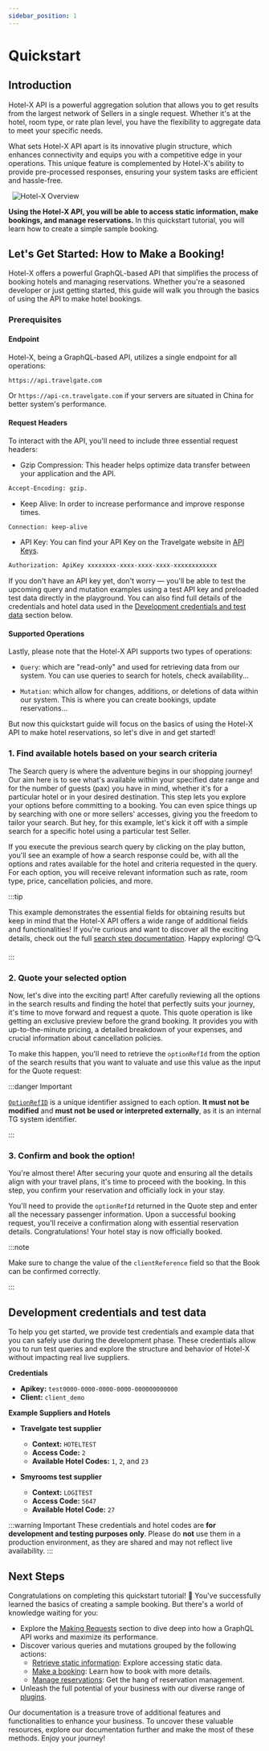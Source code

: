 ```yaml
---
sidebar_position: 1
---
```




# Quickstart

## Introduction

Hotel-X API is a powerful aggregation solution that allows you to get results from the largest network of Sellers in a single request. Whether it's at the hotel, room type, or rate plan level, you have the flexibility to aggregate data to meet your specific needs.


What sets Hotel-X API apart is its innovative plugin structure, which enhances connectivity and equips you with a competitive edge in your operations. This unique feature is complemented by Hotel-X's ability to provide pre-processed responses, ensuring your system tasks are efficient and hassle-free.

&nbsp;
![Hotel-X Overview](https://storage.travelgate.com/docs/hotel-x_overview.svg)


**Using the Hotel-X API, you will be able to access static information, make bookings, and manage reservations.** In this quickstart tutorial, you will learn how to create a simple sample booking.


## Let's Get Started: How to Make a Booking!

Hotel-X offers a powerful GraphQL-based API that simplifies the process of booking hotels and managing reservations. Whether you're a seasoned developer or just getting started, this guide will walk you through the basics of using the API to make hotel bookings.


### Prerequisites

#### Endpoint

Hotel-X, being a GraphQL-based API, utilizes a single endpoint for all operations:


```html
https://api.travelgate.com
```

Or `https://api-cn.travelgate.com` if your servers are situated in China for better system's performance.

#### Request Headers

To interact with the API, you'll need to include three essential request headers:


* Gzip Compression: This header helps optimize data transfer between your application and the API.


```html
Accept-Encoding: gzip.
```   

* Keep Alive: In order to increase performance and improve response times.


```html
Connection: keep-alive
```

* API Key: You can find your API Key on the Travelgate website in [API Keys](https://app.travelgate.com/settings/apikeys).


```html
Authorization: ApiKey xxxxxxxx-xxxx-xxxx-xxxx-xxxxxxxxxxxx
``` 

If you don't have an API key yet, don't worry — you'll be able to test the upcoming query and mutation examples using a test API key and preloaded test data directly in the playground. You can also find full details of the credentials and hotel data used in the [Development credentials and test data](#development-credentials-and-test-data) section below.


#### Supported Operations

Lastly, please note that the Hotel-X API supports two types of operations:


* `Query`: which are "read-only" and used for retrieving data from our system.  You can use queries to search for hotels, check availability...


* `Mutation`: which allow for changes, additions, or deletions of data within our system. This is where you can create bookings, update reservations...

But now this quickstart guide will focus on the basics of using the Hotel-X API to make hotel reservations, so let's dive in and get started!


### 1. Find available hotels based on your search criteria

The Search query is where the adventure begins in our shopping journey! Our aim here is to see what's available within your specified date range and for the number of guests (pax) you have in mind, whether it's for a particular hotel or in your desired destination. This step lets you explore your options before committing to a booking. You can even spice things up by searching with one or more sellers' accesses, giving you the freedom to tailor your search. But hey, for this example, let's kick it off with a simple search for a specific hotel using a particular test Seller.

<GraphqlSample query={searchQuickStartQuery} variables={searchQuickStartVariables}/>

If you execute the previous search query by clicking on the play button, you'll see an example of how a search response could be, with all the options and rates available for the hotel and criteria requested in the query. For each option, you will receive relevant information such as rate, room type, price, cancellation policies, and more.

:::tip

 This example demonstrates the essential fields for obtaining results but keep in mind that the Hotel-X API offers a wide range of additional fields and functionalities! If you're curious and want to discover all the exciting details, check out the full [search step documentation](./booking-flow/search). Happy exploring! 😊🔍

:::


### 2. Quote your selected option

Now, let's dive into the exciting part! After carefully reviewing all the options in the search results and finding the hotel that perfectly suits your journey, it's time to move forward and request a quote. This quote operation is like getting an exclusive preview before the grand booking. It provides you with up-to-the-minute pricing, a detailed breakdown of your expenses, and crucial information about cancellation policies.

To make this happen, you'll need to retrieve the `optionRefId` from the option of the search results that you want to valuate and use this value as the input for the Quote request:

<GraphqlSample query={quoteQuickStartQuery} variables={quoteQuickStartVariables}/>


:::danger Important

[`OptionRefID`](/kb/connectivity-products/for-buyers/hotel-x/booking-flow/option-identifiers) is a unique identifier assigned to each option. **It must not be modified** and **must not be used or interpreted externally**, as it is an internal TG system identifier.

:::

### 3. Confirm and book the option!

You're almost there! After securing your quote and ensuring all the details align with your travel plans, it's time to proceed with the booking. In this step, you confirm your reservation and officially lock in your stay.

You'll need to provide the `optionRefId` returned in the Quote step and enter all the necessary passenger information. Upon a successful booking request, you'll receive a confirmation along with essential reservation details. Congratulations! Your hotel stay is now officially booked.

<GraphqlSample query={bookQuickStartMutation} variables={bookQuickStartVariables} />



:::note

Make sure to change the value of the `clientReference` field so that the Book can be confirmed correctly.

:::


## Development credentials and test data

To help you get started, we provide test credentials and example data that you can safely use during the development phase. These credentials allow you to run test queries and explore the structure and behavior of Hotel-X without impacting real live suppliers.

**Credentials**  
- **Apikey:** `test0000-0000-0000-0000-000000000000`  
- **Client:** `client_demo`

**Example Suppliers and Hotels**  
- **Travelgate test supplier**  
  - **Context:** `HOTELTEST`  
  - **Access Code:** `2`  
  - **Available Hotel Codes:** `1`, `2`, and `23`

- **Smyrooms test supplier**  
  - **Context:** `LOGITEST`  
  - **Access Code:** `5647`  
  - **Available Hotel Code:** `27`


:::warning Important 
These credentials and hotel codes are **for development and testing purposes only**. Please do **not** use them in a production environment, as they are shared and may not reflect live availability.
:::



## Next Steps

Congratulations on completing this quickstart tutorial! 🎉 You've successfully learned the basics of creating a sample booking. But there's a world of knowledge waiting for you:

- Explore the [Making Requests](../hotel-x-pull-buyers-api/making-requests/endpoint) section to dive deep into how a GraphQL API works and maximize its performance.
- Discover various queries and mutations grouped by the following actions:
    - [Retrieve static information](../hotel-x-pull-buyers-api/content/overview): Explore accessing static data.
    - [Make a booking](../hotel-x-pull-buyers-api/booking-flow/overview): Learn how to book with more details.
    - [Manage reservations](../hotel-x-pull-buyers-api/booking-management/overview): Get the hang of reservation management.
- Unleash the full potential of your business with our diverse range of [plugins](../hotel-x-pull-buyers-api/plugins/overview).

Our documentation is a treasure trove of additional features and functionalities to enhance your business. To uncover these valuable resources, explore our documentation further and make the most of these methods. Enjoy your journey!